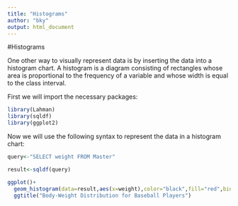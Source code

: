 ```yaml
---
title: "Histograms"
author: "bky"
output: html_document
---
```

#Histograms

One other way to visually represent data is by inserting the data into a histogram chart. A histogram is a diagram consisting of rectangles whose area is proportional to the frequency of a variable and whose width is equal to the class interval.

First we will import the necessary packages:
```r
library(Lahman)
library(sqldf)
library(ggplot2)

```

Now we will use the following syntax to represent the data in a histogram chart:
```r
query<-"SELECT weight FROM Master"

result<-sqldf(query)

ggplot()+
  geom_histogram(data=result,aes(x=weight),color="black",fill="red",bins=50)+
  ggtitle("Body-Weight Distribution for Baseball Players")
```
